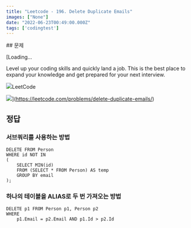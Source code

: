 ```yaml
---
title: "Leetcode - 196. Delete Duplicate Emails"
images: ["None"]
date: "2022-06-23T00:49:00.000Z"
tags: ['codingtest']
---
```


<TOCInline toc={props.toc} asDisclosure />
## 문제

[Loading...

Level up your coding skills and quickly land a job. This is the best place to expand your knowledge and get prepared for your next interview.

![](https://leetcode.com/favicon-192x192.png)LeetCode

![](https://leetcode.com/static/images/LeetCode_Sharing.png)](https://leetcode.com/problems/delete-duplicate-emails/)

## 정답

### 서브쿼리를 사용하는 방법

```
DELETE FROM Person
WHERE id NOT IN 
(
    SELECT MIN(id)
    FROM (SELECT * FROM Person) AS temp
    GROUP BY email
);

```

### 하나의 테이블을 ALIAS로 두 번 가져오는 방법

```
DELETE p1 FROM Person p1, Person p2
WHERE
    p1.Email = p2.Email AND p1.Id > p2.Id

```
